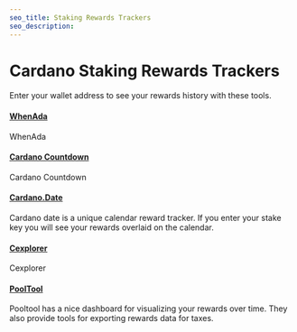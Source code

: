 ```yaml
---
seo_title: Staking Rewards Trackers
seo_description: 
---
```


# Cardano Staking Rewards Trackers

Enter your wallet address to see your rewards history with these tools.

#### [WhenAda](https://www.whenada.com/)
WhenAda

#### [Cardano Countdown](https://cardanocountdown.com/Rewards)
Cardano Countdown

#### [Cardano.Date](https://cardano.date)
Cardano date is a unique calendar reward tracker. If you enter your stake key you will see your rewards overlaid on the calendar.

#### [Cexplorer](https://cexplorer.io/)
Cexplorer

#### [PoolTool](https://pooltool.io/)
Pooltool has a nice dashboard for visualizing your rewards over time. They also provide tools for exporting rewards data for taxes. 

